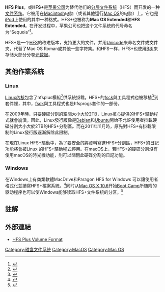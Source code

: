 {{noteTA
|G1=IT
}}
{{Expand English|date=2017-04-02}}
{{Infobox filesystem
| developer = [[苹果公司|苹果公司]]
| name = HFS+
| full_name = Hierarchical File System Plus
| variants =
| introduction_date = {{Start date and age|1998|1|19}}
| partition_id = <tt>Apple_HFS</tt>（[[Apple_Partition_Map|APM]]）<hr /><tt>0xAF</tt>（[[MBR|MBR]]）<hr /><tt>Apple_HFSX</tt>（HFSX）（[[Apple_Partition_Map|APM]]）<hr/><tt>48465300-0000-11AA-AA11-00306543ECAC</tt>（[[全局唯一标识分区表|GPT]]）
| directory_struct = [[B树|B树]]
| file_struct = [[Bitmap|Bitmap]]
| bad_blocks_struct = [[B树|B树]]
| max_volume_size = 8 [[EiB|EiB]] <ref>{{cite web |url=http://support.apple.com/kb/HT2422 |title=Mac OS X: Mac OS Extended format (HFS Plus) volume and file limits |publisher=Support.apple.com |date=2008-07-29 |accessdate=2010-07-05 |archive-date=2010-07-30 |archive-url=https://web.archive.org/web/20100730000158/http://support.apple.com/kb/ht2422 |dead-url=no }}</ref>
| max_file_size = 8 [[EiB|EiB]]<ref name="tn1150">{{cite web | url=http://developer.apple.com/technotes/tn/tn1150.html | title=Technical Note TN1150: HFS Plus Volume Format | date=March 5, 2004 | work=Apple Developer Connection | accessdate=2007-03-28 | archive-date=2009-07-01 | archive-url=https://web.archive.org/web/20090701224425/http://developer.apple.com/technotes/tn/tn1150.html | dead-url=no }}</ref> 
| max_files_no = 4,294,967,295 (2<sup>32</sup>-1)
| max_filename_size = 255 字符 (255 [[UTF-16|UTF-16]] 编码单位)
| dates_recorded = 
| date_range = 1904年1月1日 - 2040年2月6日
| date_resolution = 秒
| forks_streams = 是
| attributes = 
| file_system_permissions = [[Unix|Unix]] 权限，[[存取控制串行|ACLs]]（[[Mac_OS_X_v10.4|Mac OS X v10.4]]以上）
| compression = 是（在 OS X 10.6 以上）
| encryption = 否
| OS = [[Mac_OS|Mac OS]] 8.1 & 9, [[Mac_OS_X|Mac OS X]], 和 [[Darwin_(操作系统)|Darwin]], [[Linux|Linux]], [[Microsoft_Windows|Microsoft Windows]]（通过[[MacDrive|MacDrive]] 或 [[Bootcamp|Bootcamp]] [[可安装文件系统|可安装文件系统]] 驱动）
| filename_character_set  = [[Unicode|Unicode]]，任何字符，包括 [[ASCII#控制字符|NUL]]. OS APIs 可能由于旧系统原因不支持某些字符
| introduction_os = [[Mac_OS|Mac OS]] 8.1 
| single_instance_storage = 
}}

'''HFS Plus'''，或'''HFS+'''是[[苹果公司|苹果公司]]为替代他们的[[分层文件系统|分层文件系统]]（HFS）而开发的一种[[文件系统|文件系统]]。它被用在[[Macintosh|Macintosh]]电脑（或者其他运行[[Mac_OS|Mac OS]]的电脑）上。它也是[[iPod|iPod]]上使用的其中一种格式。HFS+也被称为'''Mac OS Extended'''和'''HFS Extended'''。在开发过程中，苹果公司也把这个文件系统的代号命名为“Sequoia”<ref>{{cite web | url=http://developer.apple.com/adcnews/pastissues/devnews090597.html | title=New Mac OS Extended Format (HFS+) Available | date=1997 | work=Apple Developer News | accessdate=2007-03-28 | archive-date=2008-05-12 | archive-url=https://web.archive.org/web/20080512151811/http://developer.apple.com/adcnews/pastissues/devnews090597.html | dead-url=no }}</ref>。

HFS+是一个[[分层文件系统|HFS]]的改进版本，支持更大的文件，并用[[Unicode|Unicode]]来命名文件或文件夹，代替了Mac OS Roman或其他一些字符集。和HFS一样，HFS+也使用[[B树|B树]]来存储大部分分卷[[元数据|元数据]]。

== 其他作業系統 ==
=== Linux ===
[[Linux內核|Linux內核]]包含了hfsplus模組<ref>{{Cite web |url=http://git.kernel.org/?p=linux%2Fkernel%2Fgit%2Ftorvalds%2Flinux-2.6.git%3Ba%3Dtree%3Bf%3Dfs%2Fhfsplus%3Bhb%3DHEAD |title=存档副本 |accessdate=2020-12-08 |archive-date=2012-07-09 |archive-url=https://archive.is/20120709100649/http://git.kernel.org/?p=linux/kernel/git/torvalds/linux-2.6.git;a=tree;f=fs/hfsplus;hb=HEAD |dead-url=no }}</ref>供系統掛載。HFS+的[[fsck|fsck]]與{{link-en|mkfs|mkfs}}工具程式也被移植<ref>{{Cite web |url=http://packages.debian.org/sid/hfsprogs |title=mkfs and fsck for HFS and HFS+ file systems |accessdate=2010-11-19 |archive-date=2009-07-03 |archive-url=https://web.archive.org/web/20090703165004/http://packages.debian.org/sid/hfsprogs |dead-url=no }}</ref>到套件裡，其中，[[fsck|fsck]]與{{link-en|mkfs|mkfs}}工具程式也是hfsprogs套件的一部份。

在2009年時，只要硬碟分割的空間大小大於2TB，Linux核心提供的HFS+驅動程式就會崩潰。因此，Linux發行版像是[[Debian|Debian]]和[[Ubuntu|Ubuntu]]開始不允許使用者掛載硬碟分割大小大於2TB的HFS+分割區。而在2011年11月時，原先對HFS+有掛載限制的Linux發行版逐漸解除此限制。

在現在Linux HFS+驅動中，為了要安全的將資料寫進HFS+分割區，HFS+的日記功能將會被Linux 的HFS+驅動程式停用。在macOS上，若HFS+的硬碟分割沒有使用macOS的時光機功能，則可以關閉此硬碟分割的日記功能。

=== Windows ===
在Windows上有商業軟體MacDrive和Paragon HFS for Windows 可以讓使用者格式化並讀寫HFS+檔案系統。<ref>{{Cite web |url=http://www.mediafour.com/products/macdrive/ |title=MacDrive |accessdate=2010-11-19 |archive-date=2010-10-04 |archive-url=https://web.archive.org/web/20101004143511/http://www.mediafour.com/products/macdrive/ |dead-url=no }}</ref>同时从[[Mac_OS_X_10.6|Mac OS X 10.6]]开始[[Boot_Camp|Boot Camp]]所随附的驱动程序也可以使Windows能够读取HFS+文件系统的分区。<ref>{{Cite web |url=http://news.mydrivers.com/1/134/134367.htm |title=Snow Leopard内置HFS+格式Windows驱动 |accessdate=2013-01-10 |archive-date=2013-05-15 |archive-url=https://web.archive.org/web/20130515092823/http://news.mydrivers.com/1/134/134367.htm |dead-url=no }}</ref>

== 註解 ==
{{Reflist}}

== 外部連結 ==
* {{en}} [http://developer.apple.com/technotes/tn/tn1150.html HFS Plus Volume Format]{{Wayback|url=http://developer.apple.com/technotes/tn/tn1150.html |date=20090701224425 }}

{{Filesystem}}

[[Category:磁盘文件系统|Category:磁盘文件系统]]
[[Category:MacOS|Category:MacOS]]
[[Category:Mac_OS|Category:Mac OS]]